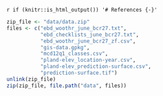 `r if (knitr::is_html_output()) '# References {-}'`


```r
zip_file <- "data/data.zip"
files <- c("ebd_woothr_june_bcr27.txt", 
           "ebd_checklists_june_bcr27.txt",
           "ebd_woothr_june_bcr27_zf.csv",
           "gis-data.gpkg",
           "mcd12q1_classes.csv",
           "pland-elev_location-year.csv",
           "pland-elev_prediction-surface.csv",
           "prediction-surface.tif")
unlink(zip_file)
zip(zip_file, file.path("data", files))
```

